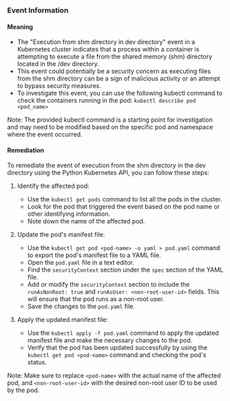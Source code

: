 
### Event Information

#### Meaning

- The "Execution from shm directory in dev directory" event in a Kubernetes cluster indicates that a process within a container is attempting to execute a file from the shared memory (shm) directory located in the /dev directory.
- This event could potentially be a security concern as executing files from the shm directory can be a sign of malicious activity or an attempt to bypass security measures.
- To investigate this event, you can use the following kubectl command to check the containers running in the pod: 
  `kubectl describe pod <pod_name>`

Note: The provided kubectl command is a starting point for investigation and may need to be modified based on the specific pod and namespace where the event occurred.

#### Remediation

To remediate the event of execution from the shm directory in the dev directory using the Python Kubernetes API, you can follow these steps:

1. Identify the affected pod:
   - Use the `kubectl get pods` command to list all the pods in the cluster.
   - Look for the pod that triggered the event based on the pod name or other identifying information.
   - Note down the name of the affected pod.

2. Update the pod's manifest file:
   - Use the `kubectl get pod <pod-name> -o yaml > pod.yaml` command to export the pod's manifest file to a YAML file.
   - Open the `pod.yaml` file in a text editor.
   - Find the `securityContext` section under the `spec` section of the YAML file.
   - Add or modify the `securityContext` section to include the `runAsNonRoot: true` and `runAsUser: <non-root-user-id>` fields. This will ensure that the pod runs as a non-root user.
   - Save the changes to the `pod.yaml` file.

3. Apply the updated manifest file:
   - Use the `kubectl apply -f pod.yaml` command to apply the updated manifest file and make the necessary changes to the pod.
   - Verify that the pod has been updated successfully by using the `kubectl get pod <pod-name>` command and checking the pod's status.

Note: Make sure to replace `<pod-name>` with the actual name of the affected pod, and `<non-root-user-id>` with the desired non-root user ID to be used by the pod.


